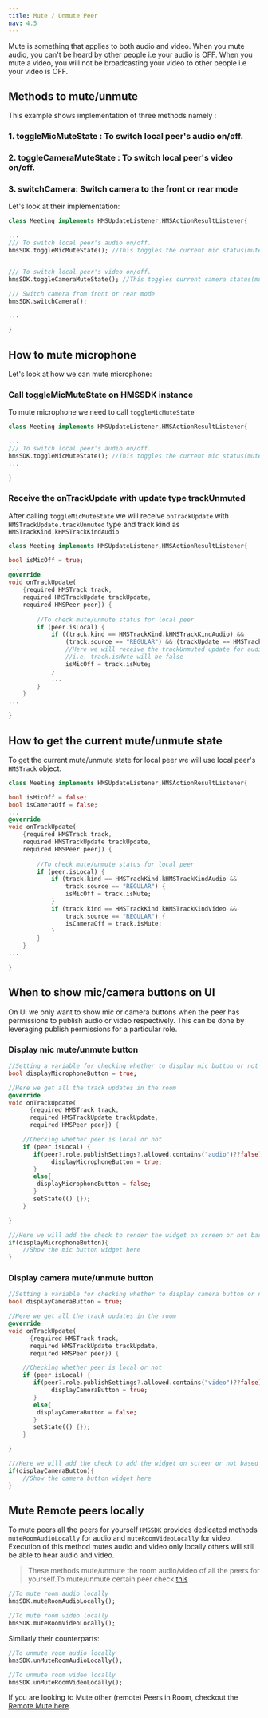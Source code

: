 ```yaml
---
title: Mute / Unmute Peer
nav: 4.5
---
```


Mute is something that applies to both audio and video. When you mute audio, you can't be heard by other people i.e your audio is OFF. When you mute a video, you will not be broadcasting your video to other people i.e your video is OFF.

## Methods to mute/unmute

This example shows implementation of three methods namely :

### 1. toggleMicMuteState : To switch local peer's audio on/off.
### 2. toggleCameraMuteState : To switch local peer's video on/off.
### 3. switchCamera: Switch camera to the front or rear mode

Let's look at their implementation:

```dart
class Meeting implements HMSUpdateListener,HMSActionResultListener{

...
/// To switch local peer's audio on/off.
hmsSDK.toggleMicMuteState(); //This toggles the current mic status(mute/unmute)


/// To switch local peer's video on/off.
hmsSDK.toggleCameraMuteState(); //This toggles current camera status(mute/unmute)

/// Switch camera from front or rear mode
hmsSDK.switchCamera();

...

}
```

## How to mute microphone 

Let's look at how we can mute microphone:

<div className="steps-container">

### Call toggleMicMuteState on HMSSDK instance

To mute microphone we need to call `toggleMicMuteState`

```dart
class Meeting implements HMSUpdateListener,HMSActionResultListener{

...
/// To switch local peer's audio on/off.
hmsSDK.toggleMicMuteState(); //This toggles the current mic status(mute/unmute)
...

}
```

### Receive the onTrackUpdate with update type trackUnmuted

After calling `toggleMicMuteState` we will receive `onTrackUpdate` with `HMSTrackUpdate.trackUnmuted` type 
and track kind as `HMSTrackKind.kHMSTrackKindAudio`

```dart
class Meeting implements HMSUpdateListener,HMSActionResultListener{

bool isMicOff = true;
...
@override
void onTrackUpdate(
    {required HMSTrack track,
    required HMSTrackUpdate trackUpdate,
    required HMSPeer peer}) {
    
        //To check mute/unmute status for local peer
        if (peer.isLocal) {
            if ((track.kind == HMSTrackKind.kHMSTrackKindAudio) &&
                (track.source == "REGULAR") && (trackUpdate == HMSTrackUpdate.trackUnMuted)) {
                //Here we will receive the trackUnmuted update for audio track of local peer.
                //i.e. track.isMute will be false
                isMicOff = track.isMute;
            }
            ...
        }
    }
...

}
```

</div>

## How to get the current mute/unmute state

To get the current mute/unmute state for local peer we will use local peer's `HMSTrack` object.

```dart
class Meeting implements HMSUpdateListener,HMSActionResultListener{

bool isMicOff = false;
bool isCameraOff = false;
...
@override
void onTrackUpdate(
    {required HMSTrack track,
    required HMSTrackUpdate trackUpdate,
    required HMSPeer peer}) {
    
        //To check mute/unmute status for local peer
        if (peer.isLocal) {
            if (track.kind == HMSTrackKind.kHMSTrackKindAudio &&
                track.source == "REGULAR") {
                isMicOff = track.isMute;
            }
            if (track.kind == HMSTrackKind.kHMSTrackKindVideo &&
                track.source == "REGULAR") {
                isCameraOff = track.isMute;
            }
        }
    }
...

}
```

## When to show mic/camera buttons on UI 

On UI we only want to show mic or camera buttons when the peer has permissions to publish audio or video respectively.
This can be done by leveraging publish permissions for a particular role.

### Display mic mute/unmute button

```dart
//Setting a variable for checking whether to display mic button or not
bool displayMicrophoneButton = true;

//Here we get all the track updates in the room
@override
void onTrackUpdate(
      {required HMSTrack track,
      required HMSTrackUpdate trackUpdate,
      required HMSPeer peer}) {

    //Checking whether peer is local or not
    if (peer.isLocal) {
       if(peer?.role.publishSettings?.allowed.contains("audio")??false){
            displayMicrophoneButton = true;
       }
       else{
        displayMicrophoneButton = false;
       }
       setState(() {});
    }

}

///Here we will add the check to render the widget on screen or not based on [displayMicrophoneButton] variable
if(displayMicrophoneButton){
    //Show the mic button widget here
}
```

### Display camera mute/unmute button

```dart
//Setting a variable for checking whether to display camera button or not
bool displayCameraButton = true;

//Here we get all the track updates in the room
@override
void onTrackUpdate(
      {required HMSTrack track,
      required HMSTrackUpdate trackUpdate,
      required HMSPeer peer}) {

    //Checking whether peer is local or not
    if (peer.isLocal) {
       if(peer?.role.publishSettings?.allowed.contains("video")??false){
            displayCameraButton = true;
       }
       else{
        displayCameraButton = false;
       }
       setState(() {});
    }

}

///Here we will add the check to add the widget on screen or not based on [displayCameraButton] variable
if(displayCameraButton){
    //Show the camera button widget here
}
```

## Mute Remote peers locally 

To mute peers all the peers for yourself `HMSSDK` provides dedicated methods `muteRoomAudioLocally` for audio and `muteRoomVideoLocally` for video. Execution
of this method mutes audio and video only locally others will still be able to hear audio and video.

> These methods mute/unmute the room audio/video of all the peers for yourself.To mute/unmute certain peer check [this](/flutter/v2/features/remote-mute-unmute)

```dart
//To mute room audio locally
hmsSDK.muteRoomAudioLocally();

//To mute room video locally
hmsSDK.muteRoomVideoLocally();
```

Similarly their counterparts:

```dart
//To unmute room audio locally
hmsSDK.unMuteRoomAudioLocally();

//To unmute room video locally
hmsSDK.unMuteRoomVideoLocally();
```

If you are looking to Mute other (remote) Peers in Room, checkout the [Remote Mute here](/flutter/v2/how--to-guides/interact-with-room/track/remote-mute-unmute).
